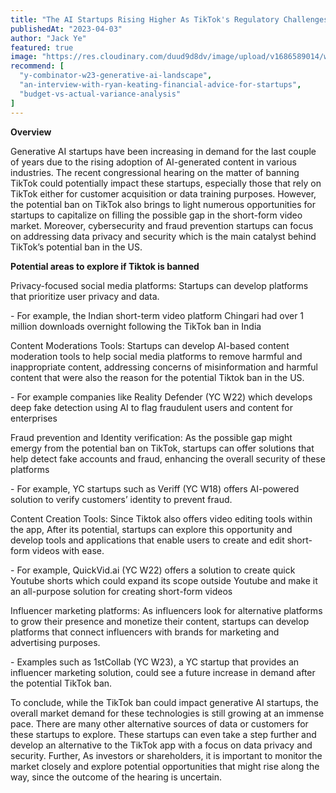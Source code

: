 ```yaml
---
title: "The AI Startups Rising Higher As TikTok's Regulatory Challenges Mount"
publishedAt: "2023-04-03"
author: "Jack Ye"
featured: true
image: "https://res.cloudinary.com/duud9d8dv/image/upload/v1686589014/web-app-clones/truewind.ai/the-ai-startups_gpeq4w.png"
recommend: [
  "y-combinator-w23-generative-ai-landscape",
  "an-interview-with-ryan-keating-financial-advice-for-startups",
  "budget-vs-actual-variance-analysis"
]
---
```


<b>Overview</b>

Generative AI startups have been increasing in demand for the last couple of years due to the rising adoption of AI-generated content in various industries. The recent congressional hearing on the matter of banning TikTok could potentially impact these startups, especially those that rely on TikTok either for customer acquisition or data training purposes. However, the potential ban on TikTok also brings to light numerous opportunities for startups to capitalize on filling the possible gap in the short-form video market. Moreover, cybersecurity and fraud prevention startups can focus on addressing data privacy and security which is the main catalyst behind TikTok’s potential ban in the US.

<b>Potential areas to explore if Tiktok is banned</b>

Privacy-focused social media platforms: Startups can develop platforms that prioritize user privacy and data.

<div className="font-bold">
  - For example, the Indian short-term video platform Chingari had over 1
  million downloads overnight following the TikTok ban in India
</div>

Content Moderations Tools: Startups can develop AI-based content moderation tools to help social media platforms to remove harmful and inappropriate content, addressing concerns of misinformation and harmful content that were also the reason for the potential Tiktok ban in the US.

<div className="font-bold">
  - For example companies like Reality Defender (YC W22) which develops deep
  fake detection using AI to flag fraudulent users and content for enterprises
</div>

Fraud prevention and Identity verification: As the possible gap might emergy from the potential ban on TikTok, startups can offer solutions that help detect fake accounts and fraud, enhancing the overall security of these platforms

<div className="font-bold">
  - For example, YC startups such as Veriff (YC W18) offers AI-powered solution
  to verify customers’ identity to prevent fraud.
</div>

Content Creation Tools: Since Tiktok also offers video editing tools within the app, After its potential, startups can explore this opportunity and develop tools and applications that enable users to create and edit short-form videos with ease.

<div className="font-bold">
  - For example, QuickVid.ai (YC W22) offers a solution to create quick Youtube
  shorts which could expand its scope outside Youtube and make it an all-purpose
  solution for creating short-form videos
</div>

Influencer marketing platforms: As influencers look for alternative platforms to grow their presence and monetize their content, startups can develop platforms that connect influencers with brands for marketing and advertising purposes.

<div className="font-bold">
  - Examples such as 1stCollab (YC W23), a YC startup that provides an
  influencer marketing solution, could see a future increase in demand after the
  potential TikTok ban.
</div>

To conclude, while the TikTok ban could impact generative AI startups, the overall market demand for these technologies is still growing at an immense pace. There are many other alternative sources of data or customers for these startups to explore. These startups can even take a step further and develop an alternative to the TikTok app with a focus on data privacy and security. Further, As investors or shareholders, it is important to monitor the market closely and explore potential opportunities that might rise along the way, since the outcome of the hearing is uncertain.

‍
